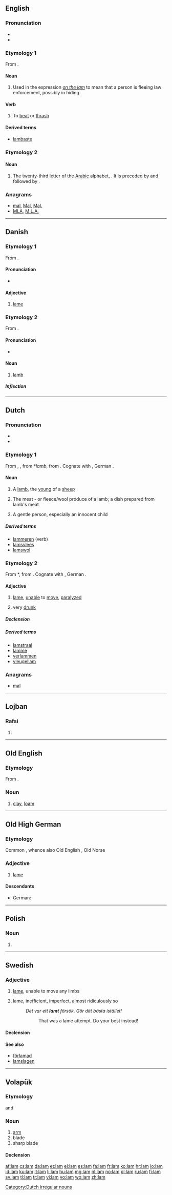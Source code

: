 {{also|Lam|Lam.|l-am|làm|lăm}}
==English==

===Pronunciation===
* {{IPA|/læm/}}
* {{rhymes|æm}}

===Etymology 1===
From {{etyl|non}} {{term|lemja|lang=non}}.

====Noun====
{{en-noun|-}}

# Used in the expression ''[[on the lam]]''  to mean that a person is fleeing law enforcement, possibly in hiding.

====Verb====
{{en-verb|lams|lamming|lammed}}

# {{transitive}} To [[beat]] or [[thrash]]

====Derived terms====
* [[lambaste]]

===Etymology 2===
{{etyl|ar}}
{{etystub|lang=en}}

====Noun====
{{en-noun}}

# The twenty-third letter of the [[Arabic]] alphabet, {{Arab|[[ﻝ]]}}. It is preceded by {{Arab|[[ك]]}} and followed by {{Arab|[[م]]}}.

===Anagrams===
* [[mal#English|mal]], [[Mal#English|Mal]], [[Mal.#English|Mal.]]
* [[MLA#English|MLA]], [[M.L.A.#English|M.L.A.]]

----

==Danish==

===Etymology 1===
From {{etyl|non|da}} {{term|lami|lang=non}}.

====Pronunciation====
* {{IPA|/lam/|[lɒmˀ]|lang=da}}

====Adjective====
{{head|da|adjective|neuter|lamt|definite and plural|lamme}}

# [[lame]]

===Etymology 2===
From {{etyl|non|da}} {{term|lamb|lang=non}}.

====Pronunciation====
* {{IPA|/lam/|[lɒmˀ]|lang=da}}

====Noun====
{{da-noun|stem=lamm|et}}

# [[lamb]]

=====Inflection=====
{{da-noun-infl|stem=lamm|et}}

----

==Dutch==

===Pronunciation===
* {{rhymes|ɑm|lang=nl}}
* {{audio|Nl-lam.ogg|audio}}

===Etymology 1===
From {{etyl|dum|nl}} {{term|lamp|lang=dum}}, {{term|lam|lang=dum}}, from {{etyl|odt|nl}} *''lamb'', from {{proto|Germanic|lambaz|lang=nl}}. Cognate with {{term|lamb|lang=en}}, German {{term|Lamm|lang=de}}.

====Noun====
{{nl-noun|n|lammeren|lammetje}}
# A [[lamb]], the [[young]] of a [[sheep]]
# {{metonymy}} The meat - or fleece/wool produce of a lamb; a dish prepared from lamb's meat
# {{figuratively}} A gentle person, especially an innocent child

=====Derived terms=====
{{top4}}
* [[lammeren]] (verb)
* [[lamsvlees]] {{n}}
* [[lamswol]]
{{bottom}}

===Etymology 2===
From {{etyl|odt|nl}} *{{term||lam|lang=odt}}, from {{proto|Germanic|lamaz|lang=nl}}. Cognate with {{term|lame|lang=en}}, German {{term|lamm|lang=de}}.

====Adjective====
{{nl-adj|lammer}}

# [[lame]], [[unable]] to [[move]], [[paralyzed]]
# {{informal|lang=nl}} very [[drunk]]

=====Declension=====
{{nl-decl-adj|lamme}}

=====Derived terms=====
* [[lamstraal]] {{m}}
* [[lamme]] {{m}}
* [[verlammen]]
* [[vleugellam]]

===Anagrams===
* [[mal#Dutch|mal]]

[[Category:Dutch irregular nouns]]

----

==Lojban==

===Rafsi===
{{jbo-rafsi}}

# {{rafsi of|lamji}}

----

==Old English==

===Etymology===
From {{proto|Germanic|laiman|lang=ang}}.

===Noun===
{{ang-noun|head=lām|g=n}}

# [[clay]], [[loam]]

----

==Old High German==

===Etymology===
Common {{proto|Germanic|lamaz|lang=goh}}, whence also Old English {{term|lama|lang=ang}}, Old Norse {{term|lami|lang=non}}

===Adjective===
{{head|goh|adjective}}

# [[lame]]

====Descendants====
* German: {{l|de|lahm}}

----

==Polish==

===Noun===
{{head|pl|noun form}}

# {{inflection of|lang=pl|lama||gen|p}}

----

==Swedish==

===Adjective===
{{head|sv|adjective}}

# [[lame]], unable to move any limbs
# {{slang|lang=sv}} lame, inefficient, imperfect, almost ridiculously so
#: ''Det var ett '''lamt''' försök. Gör ditt bästa istället!''
#:: That was a lame attempt. Do your best instead!

====Declension====
{{sv-adj-reg}}

====See also====
* [[förlamad]]
* [[lamslagen]]

----

==Volapük==

===Etymology===
{{etyl|de|vo}} {{term|Arm|lang=de}} and {{etyl|en|vo}} {{term|arm|lang=en}}

===Noun===
{{vo-noun}}

# [[arm]]
# blade
# sharp blade

====Declension====
{{vo-decl-noun}}

[[af:lam]]
[[cs:lam]]
[[da:lam]]
[[et:lam]]
[[el:lam]]
[[es:lam]]
[[fa:lam]]
[[fr:lam]]
[[ko:lam]]
[[hr:lam]]
[[io:lam]]
[[id:lam]]
[[ku:lam]]
[[lt:lam]]
[[li:lam]]
[[hu:lam]]
[[mg:lam]]
[[nl:lam]]
[[no:lam]]
[[pl:lam]]
[[ru:lam]]
[[fi:lam]]
[[sv:lam]]
[[tl:lam]]
[[tr:lam]]
[[vi:lam]]
[[vo:lam]]
[[wo:lam]]
[[zh:lam]]